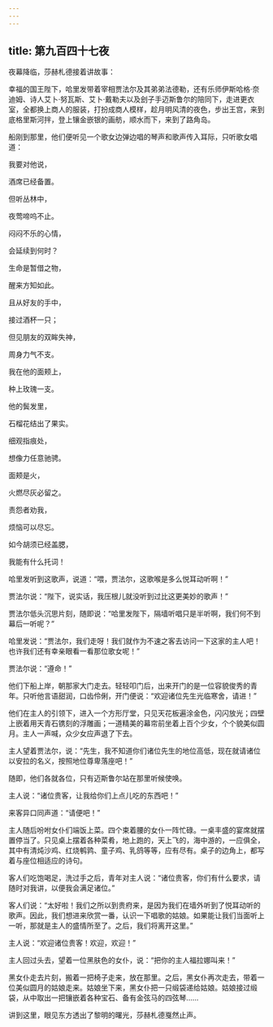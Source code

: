 ```yaml
---
---
---
```

title: 第九百四十七夜
---






夜幕降临，莎赫札德接着讲故事：





幸福的国王陛下，哈里发带着宰相贾法尔及其弟弟法德勒，还有乐师伊斯哈格·奈迪姆、诗人艾卜·努瓦斯、艾卜·戴勒夫以及刽子手迈斯鲁尔的陪同下，走进更衣室，全都换上商人的服装，打扮成商人模样，趁月明风清的夜色，步出王宫，来到底格里斯河拌，登上镶金嵌银的画舫，顺水而下，来到了路角岛。

船刚到那里，他们便听见一个歌女边弹边唱的琴声和歌声传入耳际，只听歌女唱道：


我要对他说，

酒席已经备置。

但听丛林中，

夜莺啼呜不止。

闷闷不乐的心情，

会延续到何时？

生命是暂借之物，

醒来方知如此。

且从好友的手中，

接过酒杯一只；

但见朋友的双眸失神，

周身力气不支。

我在他的面颊上，

种上玫瑰一支。

他的鬓发里，

石榴花结出了果实。

细观指痕处，

想像力任意驰骋。

面颊是火，

火燃尽灰必留之。

责怨者劝我，

烦恼可以尽忘。

如今胡须已经盖腮，

我能有什么托词！



哈里发听到这歌声，说道：“喂，贾法尔，这歌喉是多么悦耳动听啊！”

贾法尔说：“陛下，说实话，我压根儿就没听到过比这更美妙的歌声！”

贾法尔低头沉思片刻，随即说：“哈里发陛下，隔墙听唱只是半听啊，我们何不到幕后一听呢？”

哈里发说：“贾法尔，我们走呀！我们就作为不速之客去访问一下这家的主人吧！也许我们还有幸亲眼看一看那位歌女呢！”

贾法尔说：“遵命！”

他们下船上岸，朝那家大门走去。轻轻叩门后，出来开门的是一位容貌俊秀的青年。只听他言语甜润，口齿伶俐，开门便说：“欢迎诸位先生光临寒舍，请进！”

他们在主人的引领下，进入一个方形厅堂，只见天花板遍涂金色，闪闪放光；四壁上嵌着用天青石镌刻的浮雕画；一道精美的幕帘前坐着上百个少女，个个貌美似圆月。主人一声喊，众少女应声退了下去。

主人望着贾法尔，说：“先生，我不知道你们诸位先生的地位高低，现在就请诸位以安拉的名义，按照地位尊卑落座吧！”

随即，他们各就各位，只有迈斯鲁尔站在那里听候使唤。

主人说：“诸位贵客，让我给你们上点儿吃的东西吧！”

来客异口同声道：“请便吧！”

主人随后吩咐女仆们端饭上菜。四个束着腰的女仆一阵忙碌。一桌丰盛的宴席就摆置停当了。只见桌上摆着各种菜肴，地上跑的，天上飞的，海中游的，一应俱全，其中有清炖沙鸡、红烧鹌鹑、童子鸡、乳鸽等等，应有尽有。桌子的边角上，都写着与座位相适应的诗句。

客人们吃饱喝足，洗过手之后，青年对主人说：“诸位贵客，你们有什么要求，请随时对我讲，以便我会满足诸位。”

客人们说：“太好啦！我们之所以到贵府来，是因为我们在墙外听到了悦耳动听的歌声。因此，我们想进来欣赏一番，认识一下唱歌的姑娘。如果能让我们当面听上一听，那就是主人的盛情所至了。之后，我们将离开这里。”

主人说：“欢迎诸位贵客！欢迎，欢迎！”

主人回过头去，望着一位黑肤色的女仆，说：“把你的主人福拉娜叫来！”

黑女仆走去片刻，搬着一把椅子走来，放在那里。之后，黑女仆再次走去，带着一位美似圆月的姑娘走来。姑娘坐下来，黑女仆把一只缎袋递给姑娘。姑娘接过缎袋，从中取出一把镶嵌着各种宝石、备有金弦马的四弦琴……





讲到这里，眼见东方透出了黎明的曙光，莎赫札德戛然止声。